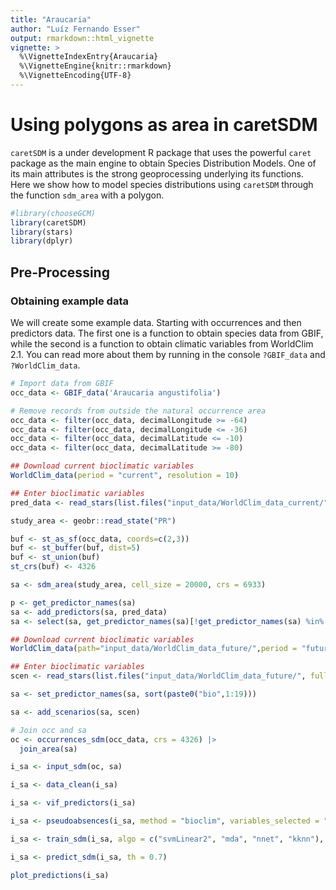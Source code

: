 ```yaml
---
title: "Araucaria"
author: "Luíz Fernando Esser"
output: rmarkdown::html_vignette
vignette: >
  %\VignetteIndexEntry{Araucaria}
  %\VignetteEngine{knitr::rmarkdown}
  %\VignetteEncoding{UTF-8}
---
```


# Using polygons as area in caretSDM

`caretSDM` is a under development R package that uses the powerful `caret` package as the main engine to obtain Species Distribution Models. One of its main attributes is the strong geoprocessing underlying its functions. Here we show how to model species distributions using `caretSDM` through the function `sdm_area` with a polygon.

```r
#library(chooseGCM)
library(caretSDM)
library(stars)
library(dplyr)
```

## Pre-Processing

### Obtaining example data

We will create some example data. Starting with occurrences and then predictors data. The first one is a function to obtain species data from GBIF, while the second is a function to obtain climatic variables from WorldClim 2.1. You can read more about them by running in the console `?GBIF_data` and `?WorldClim_data`.

```r
# Import data from GBIF
occ_data <- GBIF_data('Araucaria angustifolia')

# Remove records from outside the natural occurrence area
occ_data <- filter(occ_data, decimalLongitude >= -64)
occ_data <- filter(occ_data, decimalLongitude <= -36)
occ_data <- filter(occ_data, decimalLatitude <= -10)
occ_data <- filter(occ_data, decimalLatitude >= -80)
```

```r
## Download current bioclimatic variables
WorldClim_data(period = "current", resolution = 10)

## Enter bioclimatic variables
pred_data <- read_stars(list.files("input_data/WorldClim_data_current/", full.names = T), along = "band", normalize_path = F)
```

```r
study_area <- geobr::read_state("PR")
```

```r
buf <- st_as_sf(occ_data, coords=c(2,3))
buf <- st_buffer(buf, dist=5)
buf <- st_union(buf)
st_crs(buf) <- 4326
```

```r
sa <- sdm_area(study_area, cell_size = 20000, crs = 6933)
```

```r
p <- get_predictor_names(sa)
sa <- add_predictors(sa, pred_data)
sa <- select(sa, get_predictor_names(sa)[!get_predictor_names(sa) %in% p])
```

```r
## Download current bioclimatic variables
WorldClim_data(path="input_data/WorldClim_data_future/",period = "future", year = c('2050', '2090'), ssp = c('245','585'), resolution = 10)

## Enter bioclimatic variables
scen <- read_stars(list.files("input_data/WorldClim_data_future/", full.names = T), normalize_path = F)

sa <- set_predictor_names(sa, sort(paste0("bio",1:19)))

sa <- add_scenarios(sa, scen)
```

```r
# Join occ and sa
oc <- occurrences_sdm(occ_data, crs = 4326) |>
  join_area(sa)
```

```r
i_sa <- input_sdm(oc, sa)
```

```r
i_sa <- data_clean(i_sa)
```

```r
i_sa <- vif_predictors(i_sa)
```

```r
i_sa <- pseudoabsences(i_sa, method = "bioclim", variables_selected = "vif") 
```

```r
i_sa <- train_sdm(i_sa, algo = c("svmLinear2", "mda", "nnet", "kknn"), variables_selected = "vif")
```

```r
i_sa <- predict_sdm(i_sa, th = 0.7)
```

```r
plot_predictions(i_sa)
```
